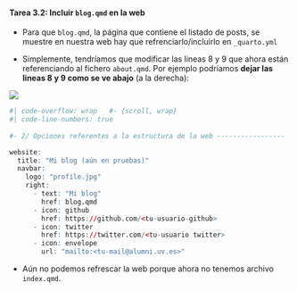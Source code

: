 ::: {.callout-important icon="false"}
#### Tarea 3.2: Incluir `blog.qmd` en la web

- Para que `blog.qmd`, la página que contiene el listado de posts, se muestre en nuestra web hay que refrenciarlo/incluirlo en `_quarto.yml`



- Simplemente, tendríamos que modificar las lineas 8 y 9 que ahora están referenciando al fichero `about.qmd`. Por ejemplo podríamos **dejar las lineas 8 y 9 como se ve abajo** (a la derecha):

::: {layout="[45,-10,45]"}


![](./imagenes/tt_01/img_13gg.png){fig-align="center"}


```r
#| code-overflow: wrap   #- {scroll, wrap}
#| code-line-numbers: true
 
#- 2/ Opciones referentes a la estructura de la web -----------------

website:
  title: "Mi blog (aún en pruebas)"
  navbar:
    logo: "profile.jpg"
    right:
      - text: "Mi blog"
        href: blog.qmd
      - icon: github
        href: https://github.com/<tu-usuario-github>
      - icon: twitter
        href: https://twitter.com/<tu-usuario twitter>
      - icon: envelope
        url: "mailto:<tu-mail@alumni.uv.es>"

```


:::

- Aún no podemos refrescar la web porque ahora no tenemos archivo `index.qmd`. 


:::

